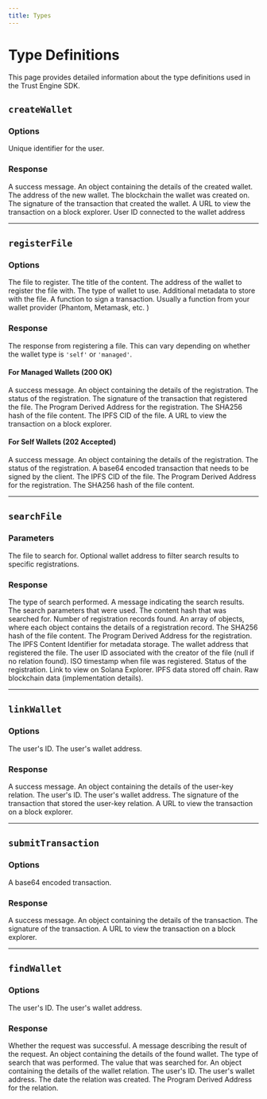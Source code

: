 ```yaml
---
title: Types
---
```


# Type Definitions

This page provides detailed information about the type definitions used in the Trust Engine SDK.

## `createWallet`

### Options

<ResponseField name="userID" type="string" required>
  Unique identifier for the user.
</ResponseField>

### Response

<ResponseField name="message" type="string">
  A success message.
</ResponseField>

<ResponseField name="details" type="object">
  An object containing the details of the created wallet.
  <Expandable>
    <ResponseField name="walletAddress" type="string">
      The address of the new wallet.
    </ResponseField>
    <ResponseField name="chain" type="string">
      The blockchain the wallet was created on.
    </ResponseField>
    <ResponseField name="transactionSignature" type="string">
      The signature of the transaction that created the wallet.
    </ResponseField>
    <ResponseField name="explorerUrl" type="string">
      A URL to view the transaction on a block explorer.
    </ResponseField>
    <ResponseField name="userID" type="string">
      User ID connected to the wallet address
    </ResponseField>
  </Expandable>
</ResponseField>

---

## `registerFile`

### Options

<ResponseField name="file" type="File" required>
  The file to register.
</ResponseField>

<ResponseField name="contentTitle" type="string" required>
  The title of the content.
</ResponseField>

<ResponseField name="walletAddress" type="string" required>
  The address of the wallet to register the file with.
</ResponseField>

<ResponseField name="walletType" type="'self' | 'managed'" required>
  The type of wallet to use.
</ResponseField>

<ResponseField name="metadata" type="string" optional>
  Additional metadata to store with the file.
</ResponseField>

<ResponseField name="signTransaction" type="(transaction: Transaction) => Promise<Transaction>" optional>
  A function to sign a transaction. Usually a function from your wallet provider (Phantom, Metamask, etc. )
</ResponseField>

### Response

The response from registering a file. This can vary depending on whether the wallet type is `'self'` or `'managed'`.

#### For Managed Wallets (200 OK)

<ResponseField name="message" type="string">
  A success message.
</ResponseField>

<ResponseField name="details" type="object">
  An object containing the details of the registration.
  <Expandable>
    <ResponseField name="status" type="string">
      The status of the registration.
    </ResponseField>
    <ResponseField name="transactionSignature" type="string">
      The signature of the transaction that registered the file.
    </ResponseField>
    <ResponseField name="contentRegistrationPDA" type="string">
      The Program Derived Address for the registration.
    </ResponseField>
    <ResponseField name="contentHash" type="string">
      The SHA256 hash of the file content.
    </ResponseField>
    <ResponseField name="ipfsCid" type="string">
      The IPFS CID of the file.
    </ResponseField>
    <ResponseField name="explorerUrl" type="string">
      A URL to view the transaction on a block explorer.
    </ResponseField>
  </Expandable>
</ResponseField>

#### For Self Wallets (202 Accepted)

<ResponseField name="message" type="string">
  A success message.
</ResponseField>

<ResponseField name="details" type="object">
  An object containing the details of the registration.
  <Expandable>
    <ResponseField name="status" type="string">
      The status of the registration.
    </ResponseField>
    <ResponseField name="transaction" type="string">
      A base64 encoded transaction that needs to be signed by the client.
    </ResponseField>
    <ResponseField name="ipfsCid" type="string">
      The IPFS CID of the file.
    </ResponseField>
    <ResponseField name="contentRegistrationPDA" type="string">
      The Program Derived Address for the registration.
    </ResponseField>
    <ResponseField name="contentHash" type="string">
      The SHA256 hash of the file content.
    </ResponseField>
  </Expandable>
</ResponseField>

---

## `searchFile`

### Parameters

<ResponseField name="file" type="File" required>
  The file to search for.
</ResponseField>

<ResponseField name="walletAddress" type="string" optional>
  Optional wallet address to filter search results to specific registrations.
</ResponseField>

### Response

<ResponseField name="searchMode" type="string">
  The type of search performed.
</ResponseField>

<ResponseField name="message" type="string">
  A message indicating the search results.
</ResponseField>

<ResponseField name="searchCriteria" type="object">
  The search parameters that were used.
  <Expandable>
    <ResponseField name="contentHash" type="string">
      The content hash that was searched for.
    </ResponseField>
  </Expandable>
</ResponseField>

<ResponseField name="totalResults" type="number">
  Number of registration records found.
</ResponseField>

<ResponseField name="registrations" type="Array<object>">
  An array of objects, where each object contains the details of a registration record.
  <Expandable>
    <ResponseField name="contentHash" type="string">
      The SHA256 hash of the file content.
    </ResponseField>
    <ResponseField name="pdaAddress" type="string">
      The Program Derived Address for the registration.
    </ResponseField>
    <ResponseField name="ipfsCid" type="string">
      The IPFS Content Identifier for metadata storage.
    </ResponseField>
    <ResponseField name="registeredBy" type="string">
      The wallet address that registered the file.
    </ResponseField>
    <ResponseField name="userID" type="string | null">
      The user ID associated with the creator of the file (null if no relation found).
    </ResponseField>
    <ResponseField name="timestamp" type="string">
      ISO timestamp when file was registered.
    </ResponseField>
    <ResponseField name="status" type="string">
      Status of the registration.
    </ResponseField>
    <ResponseField name="explorerUrl" type="string">
      Link to view on Solana Explorer.
    </ResponseField>
    <ResponseField name="ipfsData" type="object">
      IPFS data stored off chain.
    </ResponseField>
    <ResponseField name="onChainData" type="object">
      Raw blockchain data (implementation details).
    </ResponseField>
  </Expandable>
</ResponseField>

---

## `linkWallet`

### Options

<ResponseField name="userID" type="string" required>
  The user's ID.
</ResponseField>

<ResponseField name="walletAddress" type="string" required>
  The user's wallet address.
</ResponseField>

### Response

<ResponseField name="message" type="string">
  A success message.
</ResponseField>

<ResponseField name="details" type="object">
  An object containing the details of the user-key relation.
  <Expandable>
    <ResponseField name="userID" type="string">
      The user's ID.
    </ResponseField>
    <ResponseField name="walletAddress" type="string">
      The user's wallet address.
    </ResponseField>
    <ResponseField name="transactionSignature" type="string">
      The signature of the transaction that stored the user-key relation.
    </ResponseField>
    <ResponseField name="explorerUrl" type="string">
      A URL to view the transaction on a block explorer.
    </ResponseField>
  </Expandable>
</ResponseField>

---

## `submitTransaction`

### Options

<ResponseField name="transaction" type="string" required>
  A base64 encoded transaction.
</ResponseField>

### Response

<ResponseField name="message" type="string">
  A success message.
</ResponseField>

<ResponseField name="details" type="object">
  An object containing the details of the transaction.
  <Expandable>
    <ResponseField name="transactionSignature" type="string">
      The signature of the transaction.
    </ResponseField>
    <ResponseField name="explorerUrl" type="string">
      A URL to view the transaction on a block explorer.
    </ResponseField>
  </Expandable>
</ResponseField>

---

## `findWallet`

### Options

<ResponseField name="userID" type="string" optional>
  The user's ID.
</ResponseField>

<ResponseField name="walletAddress" type="string" optional>
  The user's wallet address.
</ResponseField>

### Response

<ResponseField name="success" type="boolean">
    Whether the request was successful.
</ResponseField>

<ResponseField name="message" type="string">
    A message describing the result of the request.
</ResponseField>

<ResponseField name="details" type="object">
    An object containing the details of the found wallet.
    <Expandable>
        <ResponseField name="searchType" type="string">
            The type of search that was performed.
        </ResponseField>
        <ResponseField name="searchValue" type="string">
            The value that was searched for.
        </ResponseField>
        <ResponseField name="relation" type="object">
            An object containing the details of the wallet relation.
            <Expandable>
                <ResponseField name="userId" type="string">
                    The user's ID.
                </ResponseField>
                <ResponseField name="walletAddress" type="string">
                    The user's wallet address.
                </ResponseField>
                <ResponseField name="createdAt" type="string">
                    The date the relation was created.
                </ResponseField>
                <ResponseField name="relationPDA" type="string">
                    The Program Derived Address for the relation.
                </ResponseField>
            </Expandable>
        </ResponseField>
    </Expandable>
</ResponseField>
